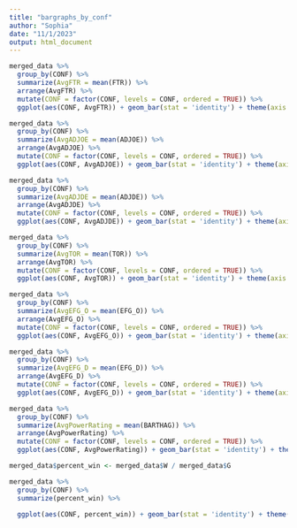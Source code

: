 ```yaml
---
title: "bargraphs_by_conf"
author: "Sophia"
date: "11/1/2023"
output: html_document
---
```


```r
merged_data %>%
  group_by(CONF) %>%
  summarize(AvgFTR = mean(FTR)) %>%
  arrange(AvgFTR) %>%
  mutate(CONF = factor(CONF, levels = CONF, ordered = TRUE)) %>%
  ggplot(aes(CONF, AvgFTR)) + geom_bar(stat = 'identity') + theme(axis.text.x = element_text(angle = 60, hjust = 1))
```

```r
merged_data %>%
  group_by(CONF) %>%
  summarize(AvgADJOE = mean(ADJOE)) %>%
  arrange(AvgADJOE) %>%
  mutate(CONF = factor(CONF, levels = CONF, ordered = TRUE)) %>%
  ggplot(aes(CONF, AvgADJOE)) + geom_bar(stat = 'identity') + theme(axis.text.x = element_text(angle = 60, hjust = 1))
```

```r
merged_data %>%
  group_by(CONF) %>%
  summarize(AvgADJDE = mean(ADJDE)) %>%
  arrange(AvgADJDE) %>%
  mutate(CONF = factor(CONF, levels = CONF, ordered = TRUE)) %>%
  ggplot(aes(CONF, AvgADJDE)) + geom_bar(stat = 'identity') + theme(axis.text.x = element_text(angle = 60, hjust = 1))
```
```r
merged_data %>%
  group_by(CONF) %>%
  summarize(AvgTOR = mean(TOR)) %>%
  arrange(AvgTOR) %>%
  mutate(CONF = factor(CONF, levels = CONF, ordered = TRUE)) %>%
  ggplot(aes(CONF, AvgTOR)) + geom_bar(stat = 'identity') + theme(axis.text.x = element_text(angle = 60, hjust = 1))
```
```r
merged_data %>%
  group_by(CONF) %>%
  summarize(AvgEFG_O = mean(EFG_O)) %>%
  arrange(AvgEFG_O) %>%
  mutate(CONF = factor(CONF, levels = CONF, ordered = TRUE)) %>%
  ggplot(aes(CONF, AvgEFG_O)) + geom_bar(stat = 'identity') + theme(axis.text.x = element_text(angle = 60, hjust = 1))
```

```r
merged_data %>%
  group_by(CONF) %>%
  summarize(AvgEFG_D = mean(EFG_D)) %>%
  arrange(AvgEFG_D) %>%
  mutate(CONF = factor(CONF, levels = CONF, ordered = TRUE)) %>%
  ggplot(aes(CONF, AvgEFG_D)) + geom_bar(stat = 'identity') + theme(axis.text.x = element_text(angle = 60, hjust = 1))
```

```r
merged_data %>%
  group_by(CONF) %>%
  summarize(AvgPowerRating = mean(BARTHAG)) %>%
  arrange(AvgPowerRating) %>%
  mutate(CONF = factor(CONF, levels = CONF, ordered = TRUE)) %>%
  ggplot(aes(CONF, AvgPowerRating)) + geom_bar(stat = 'identity') + theme(axis.text.x = element_text(angle = 60, hjust = 1))
```

```r
merged_data$percent_win <- merged_data$W / merged_data$G

merged_data %>%
  group_by(CONF) %>%
  summarize(percent_win) %>%
  
  ggplot(aes(CONF, percent_win)) + geom_bar(stat = 'identity') + theme(axis.text.x = element_text(angle = 60, hjust = 1))
```